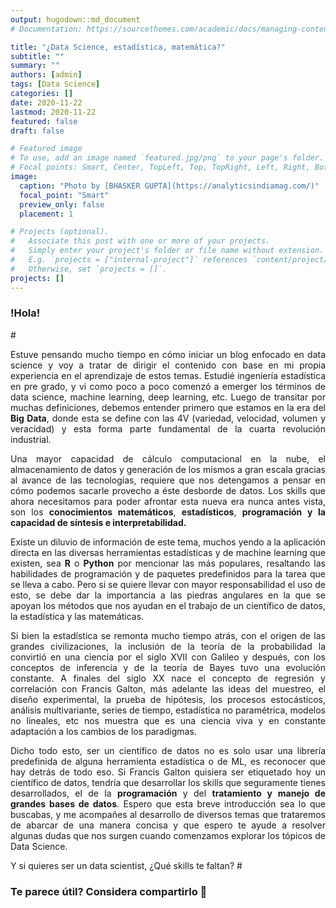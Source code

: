 ```yaml
---
output: hugodown::md_document
# Documentation: https://sourcethemes.com/academic/docs/managing-content/

title: "¿Data Science, estadística, matemática?"
subtitle: ""
summary: ""
authors: [admin]
tags: [Data Science]
categories: []
date: 2020-11-22
lastmod: 2020-11-22
featured: false
draft: false

# Featured image
# To use, add an image named `featured.jpg/png` to your page's folder.
# Focal points: Smart, Center, TopLeft, Top, TopRight, Left, Right, BottomLeft, Bottom, BottomRight.
image:
  caption: "Photo by [BHASKER GUPTA](https://analyticsindiamag.com/)"
  focal_point: "Smart"
  preview_only: false
  placement: 1

# Projects (optional).
#   Associate this post with one or more of your projects.
#   Simply enter your project's folder or file name without extension.
#   E.g. `projects = ["internal-project"]` references `content/project/deep-learning/index.md`.
#   Otherwise, set `projects = []`.
projects: []
---
```


### !Hola!

#<div style="text-align: justify">
Estuve pensando mucho tiempo en cómo iniciar un blog enfocado en data science y voy a tratar de dirigir el contenido con base en mi propia experiencia en el aprendizaje de estos temas. Estudié ingeniería estadística en pre grado, y vi como poco a poco comenzó a emerger los términos de data science, machine learning, deep learning, etc. Luego de transitar por muchas definiciones, debemos entender primero que estamos en la era del **Big Data**, donde esta se define con las 4V (variedad, velocidad, volumen y veracidad) y esta forma parte fundamental de la cuarta revolución industrial.

Una mayor capacidad de cálculo computacional en la nube, el almacenamiento de datos y generación de los mismos a gran escala gracias al avance de las tecnologías, requiere que nos detengamos a pensar en cómo podemos sacarle provecho a éste desborde de datos. Los skills que ahora necesitamos para poder afrontar esta nueva era nunca antes vista, son los **conocimientos matemáticos**, **estadísticos**, **programación y la capacidad de síntesis e interpretabilidad.**

Existe un diluvio de información de este tema, muchos yendo a la aplicación directa en las diversas herramientas estadísticas y de machine learning que existen, sea **R** o **Python** por mencionar las más populares, resaltando las habilidades de programación y de paquetes predefinidos para la tarea que se lleva a cabo. Pero si se quiere llevar con mayor responsabilidad el uso de esto, se debe dar la importancia a las piedras angulares en la que se apoyan los métodos que nos ayudan en el trabajo de un científico de datos, la estadística y las matemáticas.

Si bien la estadística se remonta mucho tiempo atrás, con el origen de las grandes civilizaciones, la inclusión de la teoría de la probabilidad la convirtió en una ciencia por el siglo XVII con Galileo y después, con los conceptos de inferencia y de la teoría de Bayes tuvo una evolución constante. A finales del siglo XX nace el concepto de regresión y correlación con Francis Galton, más adelante las ideas del muestreo, el diseño experimental, la prueba de hipótesis, los procesos estocásticos, análisis multivariante, series de tiempo, estadística no paramétrica, modelos no lineales, etc nos muestra que es una ciencia viva y en constante adaptación a los cambios de los paradigmas.

Dicho todo esto, ser un científico de datos no es solo usar una librería predefinida de alguna herramienta estadística o de ML, es reconocer que hay detrás de todo eso. Si Francis Galton quisiera ser etiquetado hoy un científico de datos, tendría que desarrollar los skills que seguramente tienes desarrollados, el de la **programación** y del **tratamiento y manejo de grandes bases de datos**. Espero que esta breve introducción sea lo que buscabas, y me acompañes al desarrollo de diversos temas que trataremos de abarcar de una manera concisa y que espero te ayude a resolver algunas dudas que nos surgen cuando comenzamos explorar los tópicos de Data Science.

Y si quieres ser un data scientist, ¿Qué skills te faltan?
#<div/>
  
### Te parece útil? Considera compartirlo 🙌


